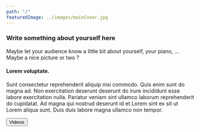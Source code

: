```yaml
---
path: "/"
featuredImage: ../images/mainCover.jpg
---
```



### Write something about yourself here

Maybe let your audience know a little bit about yourself, your piano, ... Maybe a nice picture or two ?

#### Lorem voluptate.

Sunt consectetur reprehenderit aliquip nisi commodo. Quis enim sunt do magna ad. Non exercitation deserunt deserunt do irure incididunt esse labore exercitation nulla. Pariatur veniam sint ullamco laborum reprehenderit do cupidatat. Ad magna qui nostrud deserunt id et Lorem sint ex sit ut Lorem aliqua sunt. Duis duis labore magna ullamco non tempor.

<div className="d-flex justify-content-center align-content-center mb-6">
	<Button outline color="primary">
		<Link to="/v">Videos</Link>
	</Button>
</div>

